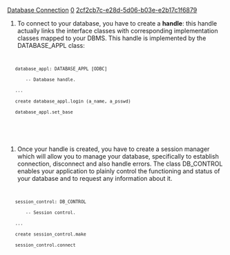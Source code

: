 [[Property:title|Database Connection]]
[[Property:weight|0]]
[[Property:uuid|2cf2cb7c-e28d-5d06-b03e-e2b17c1f6879]]
# To connect to your database, you have to create a '''handle''': this handle actually links the interface classes with corresponding implementation classes mapped to your DBMS. This handle is implemented by the DATABASE_APPL class:
<code>
	database_appl: DATABASE_APPL [ODBC]
		-- Database handle.
	...
	create database_appl.login (a_name, a_psswd)
	database_appl.set_base
</code>
<br/>

{{note| '''Note''': Calling set_base links the EiffelStore interface to this specific handle. }}

{{tip| '''Tip''': You can manage handles to many databases: as an instance of <eiffel>DATABASE_APPL</eiffel> stands for a specific database handle, you only have to create one instance of <eiffel>DATABASE_APPL</eiffel> for every DBMS handle you wish to create. Do not forget to call set_base to activate appropriate handle. }}

{{note| '''Note''': The generic parameter of <eiffel>DATABASE_APPL</eiffel> specifies the actual DBMS used. }}

# Once your handle is created, you have to create a session manager which will allow you to manage your database, specifically to establish connection, disconnect and also handle errors. The class <eiffel>DB_CONTROL</eiffel> enables your application to plainly control the functioning and status of your database and to request any information about it.
<code>
	session_control: DB_CONTROL
		-- Session control.
	...
	create session_control.make
	session_control.connect
</code>

{{note| '''Note''': Take a look at the [[Database control|database control]]  part to see how to use <eiffel>DB_CONTROL</eiffel> capabilities. }}


{{seealso| '''See Also''' <br/>
[[Database control|Database control and error handling]]  <br/>
[[EiffelStore Implementation Layer|Implementation]]  <br/>
}}




